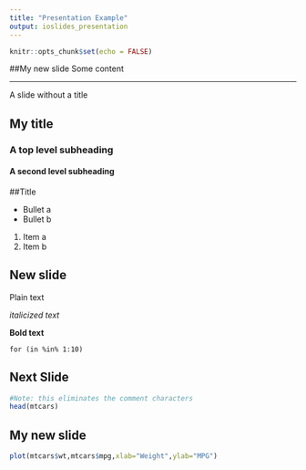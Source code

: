 ```yaml
---
title: "Presentation Example"
output: ioslides_presentation
---
```


```r
knitr::opts_chunk$set(echo = FALSE)
```

##My new slide
Some content

*** 
A slide without a title

## My title

### A top level subheading

#### A second level subheading


##Title

- Bullet a
- Bullet b

1. Item a
2. Item b


## New slide

Plain text

*italicized text*

**Bold text**

`for (in %in% 1:10)`


## Next Slide
```r
#Note: this eliminates the comment characters
head(mtcars)
```

## My new slide
```r
plot(mtcars$wt,mtcars$mpg,xlab="Weight",ylab="MPG")
```

